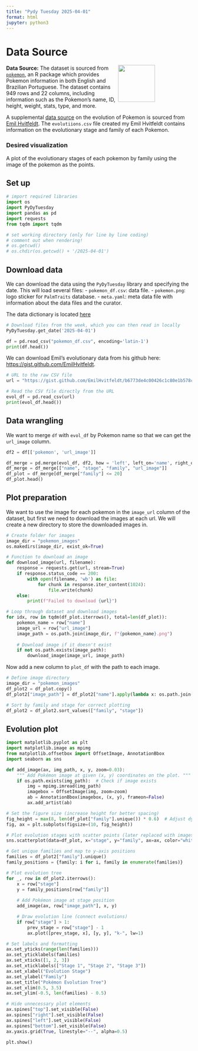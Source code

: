 ```yaml
---
title: "Pydy Tuesday 2025-04-01"
format: html
jupyter: python3
---
```


# Data Source
<img src="pokemon.png" style="float: right; width: 100px; height: auto; margin-right: 100px;" />

**Data Source:** The dataset is sourced from [`pokemon`](https://github.com/williamorim/pokemon), an R package which provides Pokemon information in both English and Brazilian Portuguese. The dataset contains 949 rows and 22 columns, including information such as the Pokemon’s name, ID, height, weight, stats, type, and more.

A supplemental [data source](https://gist.github.com/EmilHvitfeldt/b6773de4c00426c1c80e1b578cd50546) on the evolution of Pokemon is sourced from [Emil Hvitfeldt](https://gist.github.com/EmilHvitfeldt). The `evolutiions.csv` file created my Emil Hvitfeldt contains information on the evolutionary stage and family of each Pokemon.

### Desired visualization
A plot of the evolutionary stages of each pokemon by family using the image of the pokemon as the points.

## Set up
```python
# import required libraries
import os
import PyDyTuesday
import pandas as pd
import requests
from tqdm import tqdm 

# set working directory (only for line by line coding)
# comment out when rendering!
# os.getcwd()
# os.chdir(os.getcwd() + '/2025-04-01')
```

## Download data
We can download the data using the `PyDyTuesday` library and specifying the date. This will load several files:
- `pokemon_df.csv`: data file.
- `pokemon.png`: logo sticker for `PalmTraits` database.
- `meta.yaml`: meta data file with information about the data files and the curator.

The data dictionary is located [here](https://github.com/rfordatascience/tidytuesday/blob/main/data/2025/2025-04-01/readme.md#data-dictionary)

```python
# Download files from the week, which you can then read in locally
PyDyTuesday.get_date('2025-04-01')

df = pd.read_csv("pokemon_df.csv", encoding='latin-1')
print(df.head())
```

We can download Emil's evolutionary data from his github here: [https://gist.github.com/EmilHvitfeldt](https://gist.github.com/EmilHvitfeldt).

```python
# URL to the raw CSV file
url = "https://gist.github.com/EmilHvitfeldt/b6773de4c00426c1c80e1b578cd50546/raw/evolutiions.csv"

# Read the CSV file directly from the URL
evol_df = pd.read_csv(url)
print(evol_df.head())
```

## Data wrangling
We want to merge `df` with `evol_df` by Pokemon name so that we can get the `url_image` column.

```python
df2 = df[['pokemon', 'url_image']]

df_merge = pd.merge(evol_df, df2, how = 'left', left_on='name', right_on='pokemon')
df_merge = df_merge[["name", "stage", "family", "url_image"]]
df_plot = df_merge[df_merge["family"] <= 20]
df_plot.head()
```

## Plot preparation
We want to use the image for each pokemon in the `image_url` column of the dataset, but first we need to download the images at each url. We will create a new directory to store the downloaded images in.

```python
# Create folder for images
image_dir = "pokemon_images"
os.makedirs(image_dir, exist_ok=True)

# Function to download an image
def download_image(url, filename):
    response = requests.get(url, stream=True)
    if response.status_code == 200:
        with open(filename, 'wb') as file:
            for chunk in response.iter_content(1024):
                file.write(chunk)
    else:
        print(f"Failed to download {url}")

# Loop through dataset and download images
for idx, row in tqdm(df_plot.iterrows(), total=len(df_plot)):
    pokemon_name = row["name"]
    image_url = row["url_image"]
    image_path = os.path.join(image_dir, f"{pokemon_name}.png")
    
    # Download image if it doesn't exist
    if not os.path.exists(image_path):
        download_image(image_url, image_path)
```

Now add a new column to `plot_df` with the path to each image.

```python
# Define image directory
image_dir = "pokemon_images"
df_plot2 = df_plot.copy() 
df_plot2["image_path"] = df_plot2["name"].apply(lambda x: os.path.join(image_dir, f"{x}.png"))

# Sort by family and stage for correct plotting
df_plot2 = df_plot2.sort_values(["family", "stage"])
```

## Evolution plot

```python
import matplotlib.pyplot as plt
import matplotlib.image as mpimg
from matplotlib.offsetbox import OffsetImage, AnnotationBbox
import seaborn as sns

def add_image(ax, img_path, x, y, zoom=0.03):
    """ Add Pokémon image at given (x, y) coordinates on the plot. """
    if os.path.exists(img_path):  # Check if image exists
        img = mpimg.imread(img_path)
        imagebox = OffsetImage(img, zoom=zoom)
        ab = AnnotationBbox(imagebox, (x, y), frameon=False)
        ax.add_artist(ab)

# Set the figure size (increase height for better spacing)
fig_height = max(8, len(df_plot["family"].unique()) * 0.6)  # Adjust dynamically
fig, ax = plt.subplots(figsize=(10, fig_height))

# Plot evolution stages with scatter points (later replaced with images)
sns.scatterplot(data=df_plot, x="stage", y="family", ax=ax, color="white")

# Get unique families and map to y-axis positions
families = df_plot2["family"].unique()
family_positions = {family: i for i, family in enumerate(families)}

# Plot evolution tree
for _, row in df_plot2.iterrows():
    x = row["stage"]
    y = family_positions[row["family"]]
    
    # Add Pokémon image at stage position
    add_image(ax, row["image_path"], x, y)

    # Draw evolution line (connect evolutions)
    if row["stage"] > 1:
        prev_stage = row["stage"] - 1
        ax.plot([prev_stage, x], [y, y], "k-", lw=1)

# Set labels and formatting
ax.set_yticks(range(len(families)))
ax.set_yticklabels(families)
ax.set_xticks([1, 2, 3])
ax.set_xticklabels(["Stage 1", "Stage 2", "Stage 3"])
ax.set_xlabel("Evolution Stage")
ax.set_ylabel("Family")
ax.set_title("Pokémon Evolution Tree")
ax.set_xlim(0.5, 3.5)
ax.set_ylim(-0.5, len(families) - 0.5)

# Hide unnecessary plot elements
ax.spines["top"].set_visible(False)
ax.spines["right"].set_visible(False)
ax.spines["left"].set_visible(False)
ax.spines["bottom"].set_visible(False)
ax.yaxis.grid(True, linestyle="--", alpha=0.5)

plt.show()        
```
